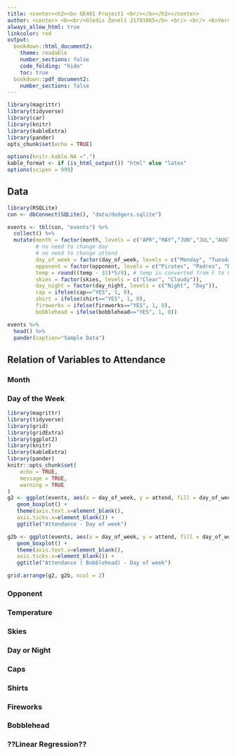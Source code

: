 ```yaml
---
title: <center><h2><b> GE461 Project1 <br/></b></h2></center>
author: <center> <b><br/>Gledis Zeneli 21701065</b> <br/> <br/> <b>Verdiyev Zulfugar 21701208</b> <br/> <br/>  <b>Muhammad Arham Khan 21701848</b></center>
always_allow_html: true
linkcolor: red
output: 
  bookdown::html_document2:
    theme: readable
    number_sections: false
    code_folding: "hide"
    toc: true
  bookdown::pdf_document2:
    number_sections: false
---
```


```r
library(magrittr)
library(tidyverse)
library(car)
library(knitr)
library(kableExtra)
library(pander)
opts_chunk$set(echo = TRUE)

options(knitr.kable.NA =".") 
kable_format <- if (is_html_output()) "html" else "latex"
options(scipen = 999)
```

## Data

```r
library(RSQLite)
con <- dbConnect(SQLite(), "data/dodgers.sqlite") 

events <- tbl(con, "events") %>% 
  collect() %>% 
  mutate(month = factor(month, levels = c("APR","MAY","JUN","JUL","AUG","SEP","OCT")),
         # no need to change day
         # no need to change attend
         day_of_week = factor(day_of_week, levels = c("Monday", "Tuesday", "Wednesday", "Thursday", "Friday", "Saturday", "Sunday")),
         opponent = factor(opponent, levels = c("Pirates", "Padres", "Braves", "Nationals", "Giants", "Rockies", "Snakes", "Cardinals", "Astros", "Brewers", "Angels", "White Sox", "Mets", "Reds", "Phillies", "Cubs", "Marlins")),
         temp = round((temp - 32)*5/9), # temp is converted from F to C.)
         skies = factor(skies, levels = c("Clear", "Cloudy")),
         day_night = factor(day_night, levels = c("Night", "Day")),
         cap = ifelse(cap=="YES", 1, 0),
         shirt = ifelse(shirt=="YES", 1, 0),
         fireworks = ifelse(fireworks=="YES", 1, 0),
         bobblehead = ifelse(bobblehead=="YES", 1, 0))

events %>% 
  head() %>%
  pander(caption="Sample Data")
```
## Relation of Variables to Attendance
### Month
### Day of the Week
```r
library(magrittr)
library(tidyverse)
library(grid)
library(gridExtra)
library(ggplot2)
library(knitr)
library(kableExtra)
library(pander)
knitr::opts_chunk$set(
	echo = TRUE,
	message = TRUE,
	warning = TRUE
)
g2 <- ggplot(events, aes(x = day_of_week, y = attend, fill = day_of_week)) +
   geom_boxplot() +
   theme(axis.text.x=element_blank(),
   axis.ticks.x=element_blank()) +
   ggtitle("Attendance - Day of week")

g2b <- ggplot(events, aes(x = day_of_week, y = attend, fill = day_of_week, color = bobblehead)) +
   geom_boxplot() +
   theme(axis.text.x=element_blank(),
   axis.ticks.x=element_blank()) +
   ggtitle("Attendance ( Bobblehead) - Day of week")

grid.arrange(g2, g2b, ncol = 2)
```

### Opponent
### Temperature

### Skies
### Day or Night
### Caps
### Shirts
### Fireworks
### Bobblehead
### ??Linear Regression??
